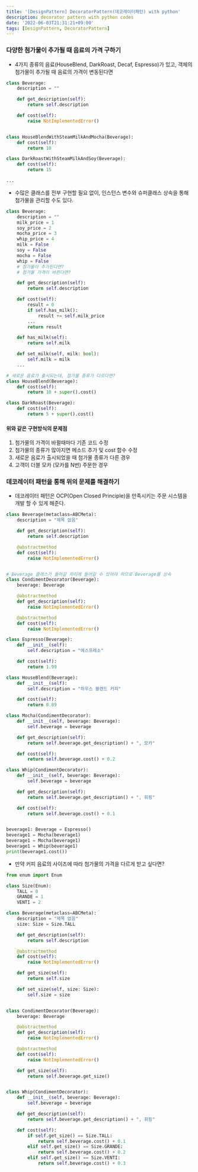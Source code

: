 ```yaml
---
title: '[DesignPattern] DecoratorPattern(데코레이터패턴) with python'
description: decorator pattern with python codes
date: '2022-06-03T21:31:21+09:00'
tags: [DesignPattern, DecoratorPattern]
---
```


### 다양한 첨가물이 추가될 때 음료의 가격 구하기

- 4가지 종류의 음료(HouseBlend, DarkRoast, Decaf, Espresso)가 있고, 객체의 첨가물이 추가될 때 음료의 가격이 변동된다면
```python
class Beverage:
    description = ""

    def get_description(self):
        return self.description

    def cost(self):
        raise NotImplementedError()


class HouseBlendWithSteamMilkAndMocha(Beverage):
    def cost(self):
        return 10

class DarkRoastWithSteamMilkAndSoy(Beverage):
    def cost(self):
        return 15

...
```

- 수많은 클래스를 전부 구현할 필요 없이, 인스턴스 변수와 슈퍼클래스 상속을 통해 첨가물을 관리할 수도 있다.
```python
class Beverage:
    description = ""
    milk_price = 1
    soy_price = 2
    mocha_price = 3
    whip_price = 4
    milk = False
    soy = False
    mocha = False
    whip = False
    # 첨가물이 추가된다면?
    # 첨가물 가격이 바뀐다면?

    def get_description(self):
        return self.description

    def cost(self):
        result = 0
        if self.has_milk():
            result += self.milk_price
        ...
        return result

    def has_milk(self):
        return self.milk

    def set_milk(self, milk: bool):
        self.milk = milk
    ...

# 새로운 음료가 출시되는데, 첨가물 종류가 다르다면?
class HouseBlend(Beverage):
    def cost(self):
        return 10 + super().cost()

class DarkRoast(Beverage):
    def cost(self):
        return 5 + super().cost()
```

#### 위와 같은 구현방식의 문제점
1. 첨가물의 가격이 바뀔때마다 기존 코드 수정
2. 첨가물의 종류가 많아지면 메소드 추가 및 cost 함수 수정
3. 새로운 음료가 출시되었을 때 첨가물 종류가 다른 경우
4. 고객이 더블 모카 (모카를 N번) 주문한 경우

### 데코레이터 패턴을 통해 위의 문제를 해결하기

- 데코레이터 패턴은 OCP(Open Closed Principle)을 만족시키는 주문 시스템을 개발 할 수 있게 해준다.
```python
class Beverage(metaclass=ABCMeta):
    description = "제목 없음"

    def get_description(self):
        return self.description

    @abstractmethod
    def cost(self):
        raise NotImplementedError()


# Beverage 클래스가 들어갈 자리에 들어갈 수 있어야 하므로 Beverage를 상속
class CondimentDecorator(Beverage):
    beverage: Beverage

    @abstractmethod
    def get_description(self):
        raise NotImplementedError()

    @abstractmethod
    def cost(self):
        raise NotImplementedError()

class Espresso(Beverage):
    def __init__(self):
        self.description = "에스프레소"

    def cost(self):
        return 1.99

class HouseBlend(Beverage):
    def __init__(self):
        self.description = "하우스 블렌드 커피"

    def cost(self):
        return 0.89

class Mocha(CondimentDecorator):
    def __init__(self, beverage: Beverage):
        self.beverage = beverage

    def get_description(self):
        return self.beverage.get_description() + ", 모카"

    def cost(self):
        return self.beverage.cost() + 0.2

class Whip(CondimentDecorator):
    def __init__(self, beverage: Beverage):
        self.beverage = beverage

    def get_description(self):
        return self.beverage.get_description() + ", 휘핑"

    def cost(self):
        return self.beverage.cost() + 0.1


beverage1: Beverage = Espresso()
beverage1 = Mocha(beverage1)
beverage1 = Mocha(beverage1)
beverage1 = Whip(beverage1)
print(beverage1.cost())
```

- 만약 커피 음료의 사이즈에 따라 첨가물의 가격을 다르게 받고 싶다면?
```python
from enum import Enum

class Size(Enum):
    TALL = 0
    GRANDE = 1
    VENTI = 2

class Beverage(metaclass=ABCMeta):
    description = "제목 없음"
    size: Size = Size.TALL

    def get_description(self):
        return self.description

    @abstractmethod
    def cost(self):
        raise NotImplementedError()

    def get_size(self):
        return self.size

    def set_size(self, size: Size):
        self.size = size


class CondimentDecorator(Beverage):
    beverage: Beverage

    @abstractmethod
    def get_description(self):
        raise NotImplementedError()

    @abstractmethod
    def cost(self):
        raise NotImplementedError()

    def get_size(self):
        return self.beverage.get_size()


class Whip(CondimentDecorator):
    def __init__(self, beverage: Beverage):
        self.beverage = beverage

    def get_description(self):
        return self.beverage.get_description() + ", 휘핑"

    def cost(self):
        if self.get_size() == Size.TALL:
            return self.beverage.cost() + 0.1
        elif self.get_size() == Size.GRANDE:
            return self.beverage.cost() + 0.2
        elif self.get_size() == Size.VENTI:
            return self.beverage.cost() + 0.3
```
